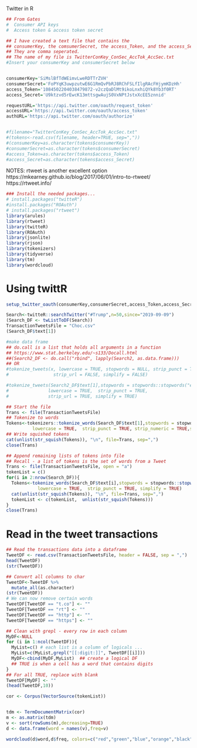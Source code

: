####### Twitter in R

```r
## From Gates
#  Consumer API keys
#  Access token & access token secret

## I have created a text file that contains the
## consumerKey, the comsumerSecret, the access_Token, and the access_Secret
## They are comma seperated. 
## The name of my file is TwitterConKey_ConSec_AccTok_AccSec.txt
#Insert your consumerKey and consumerSecret below


consumerKey='SiMslBfTdWEimvLweRDTTrZVH'
consumerSecret='FoPYqK3uwpzutwE6G1RmQvPbRJ8RChFSLfIlgRAcFHjymKDzHh'
access_Token='1084502204038479872-v2czQaDlMt9ikoLnxhiQYk8Yb3f0RT'
access_Secret='U9ktzvd5rEwcK13mttsgwAujS0VxNPtJstxXcEE5znnid'

requestURL='https://api.twitter.com/oauth/request_token'
accessURL='https://api.twitter.com/oauth/access_token'
authURL='https://api.twitter.com/oauth/authorize'


#filename="TwitterConKey_ConSec_AccTok_AccSec.txt"
#(tokens<-read.csv(filename, header=TRUE, sep=","))
#(consumerKey=as.character(tokens$consumerKey))
#consumerSecret=as.character(tokens$consumerSecret)
#access_Token=as.character(tokens$access_Token)
#access_Secret=as.character(tokens$access_Secret)
```


NOTES: rtweet is another excellent option
https://mkearney.github.io/blog/2017/06/01/intro-to-rtweet/
 https://rtweet.info/


```r
### Install the needed packages...
# install.packages("twitteR")
#install.packages("ROAuth")
# install.packages("rtweet")
library(arules)
library(rtweet)
library(twitteR)
library(ROAuth)
library(jsonlite)
library(rjson)
library(tokenizers)
library(tidyverse)
library(tm)
library(wordcloud)
```

#  Using twittR 

```r
setup_twitter_oauth(consumerKey,consumerSecret,access_Token,access_Secret)

Search<-twitteR::searchTwitter("#Trump",n=50,since="2019-09-09")
(Search_DF <- twListToDF(Search))
TransactionTweetsFile = "Choc.csv"
(Search_DF$text[1])

#make data frame
## do.call is a list that holds all arguments in a function
## https://www.stat.berkeley.edu/~s133/Docall.html
##(Search2_DF <- do.call("rbind", lapply(Search2, as.data.frame)))
## OR
#tokenize_tweets(x, lowercase = TRUE, stopwords = NULL, strip_punct = TRUE, 
#                 strip_url = FALSE, simplify = FALSE)

#tokenize_tweets(Search2_DF$text[1],stopwords = stopwords::stopwords("en"), 
#               lowercase = TRUE,  strip_punct = TRUE, 
#               strip_url = TRUE, simplify = TRUE)

## Start the file
Trans <- file(TransactionTweetsFile)
## Tokenize to words 
Tokens<-tokenizers::tokenize_words(Search_DF$text[1],stopwords = stopwords::stopwords("en"), 
          lowercase = TRUE,  strip_punct = TRUE, strip_numeric = TRUE,simplify = TRUE)
## Write squished tokens
cat(unlist(str_squish(Tokens)), "\n", file=Trans, sep=",")
close(Trans)

## Append remaining lists of tokens into file
## Recall - a list of tokens is the set of words from a Tweet
Trans <- file(TransactionTweetsFile, open = "a")
tokenList = c()
for(i in 2:nrow(Search_DF)){
  Tokens<-tokenize_words(Search_DF$text[i],stopwords = stopwords::stopwords("en"), 
            lowercase = TRUE,  strip_punct = TRUE, simplify = TRUE)
  cat(unlist(str_squish(Tokens)), "\n", file=Trans, sep=",")
  tokenList <- c(tokenList,  unlist(str_squish(Tokens)))
}
close(Trans)
```

# Read in the tweet transactions

```r


## Read the transactions data into a dataframe
TweetDF <- read.csv(TransactionTweetsFile, header = FALSE, sep = ",")
head(TweetDF)
(str(TweetDF))

## Convert all columns to char 
TweetDF<-TweetDF %>%
  mutate_all(as.character)
(str(TweetDF))
# We can now remove certain words
TweetDF[TweetDF == "t.co"] <- ""
TweetDF[TweetDF == "rt"] <- ""
TweetDF[TweetDF == "http"] <- ""
TweetDF[TweetDF == "https"] <- ""

## Clean with grepl - every row in each column
MyDF<-NULL
for (i in 1:ncol(TweetDF)){
  MyList=c() # each list is a column of logicals ...
  MyList=c(MyList,grepl("[[:digit:]]", TweetDF[[i]]))
  MyDF<-cbind(MyDF,MyList)  ## create a logical DF
  ## TRUE is when a cell has a word that contains digits
}
## For all TRUE, replace with blank
TweetDF[MyDF] <- ""
(head(TweetDF,10))


```



```r

cor <- Corpus(VectorSource(tokenList))


tdm <- TermDocumentMatrix(cor)
m <- as.matrix(tdm)
v <- sort(rowSums(m),decreasing=TRUE)
d <- data.frame(word = names(v),freq=v)

wordcloud(d$word,d$freq, colors=c("red","green","blue","orange","black","purple", "seagreen") , random.color = TRUE, min.freq = 3)


```


